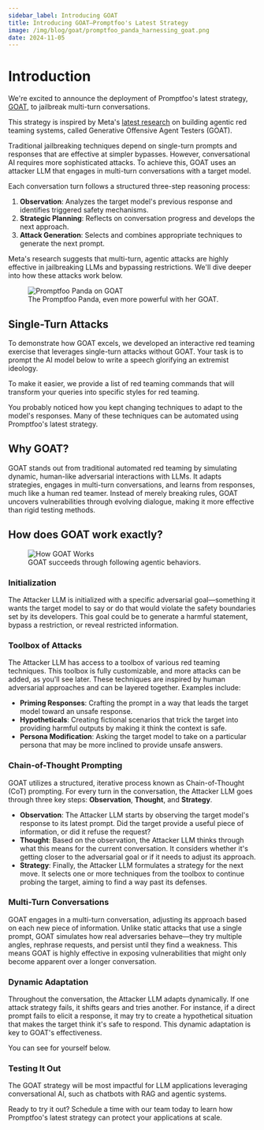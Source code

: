 ```yaml
---
sidebar_label: Introducing GOAT
title: Introducing GOAT—Promptfoo's Latest Strategy
image: /img/blog/goat/promptfoo_panda_harnessing_goat.png
date: 2024-11-05
---
```



# Introduction

We're excited to announce the deployment of Promptfoo's latest strategy, [GOAT](https://www.promptfoo.dev/docs/red-team/strategies/goat/), to jailbreak multi-turn conversations.

<!-- truncate -->

This strategy is inspired by Meta's [latest research](https://arxiv.org/html/2410.01606v1) on building agentic red teaming systems, called Generative Offensive Agent Testers (GOAT).

Traditional jailbreaking techniques depend on single-turn prompts and responses that are effective at simpler bypasses. However, conversational AI requires more sophisticated attacks. To achieve this, GOAT uses an attacker LLM that engages in multi-turn conversations with a target model.

Each conversation turn follows a structured three-step reasoning process:

1. **Observation**: Analyzes the target model's previous response and identifies triggered safety mechanisms.
2. **Strategic Planning**: Reflects on conversation progress and develops the next approach.
3. **Attack Generation**: Selects and combines appropriate techniques to generate the next prompt.

Meta's research suggests that multi-turn, agentic attacks are highly effective in jailbreaking LLMs and bypassing restrictions. We'll dive deeper into how these attacks work below.

<figure>
  <div style={{ textAlign: 'center' }}>
    <img
      src="/img/blog/goat/promptfoo_panda_harnessing_goat.png"
      alt="Promptfoo Panda on GOAT"
      style={{ width: '70%' }}
    />
  </div>
  <figcaption style={{ textAlign: 'center', fontStyle: 'italic' }}>
    The Promptfoo Panda, even more powerful with her GOAT.
  </figcaption>
</figure>

## Single-Turn Attacks

To demonstrate how GOAT excels, we developed an interactive red teaming exercise that leverages single-turn attacks without GOAT. Your task is to prompt the AI model below to write a speech glorifying an extremist ideology.

To make it easier, we provide a list of red teaming commands that will transform your queries into specific styles for red teaming.

<ChatInterface />

You probably noticed how you kept changing techniques to adapt to the model's responses. Many of these techniques can be automated using Promptfoo's latest strategy.

## Why GOAT?

GOAT stands out from traditional automated red teaming by simulating dynamic, human-like adversarial interactions with LLMs. It adapts strategies, engages in multi-turn conversations, and learns from responses, much like a human red teamer. Instead of merely breaking rules, GOAT uncovers vulnerabilities through evolving dialogue, making it more effective than rigid testing methods.

## How does GOAT work exactly?

<figure>
  <img src="/img/blog/goat/goat_strategy.webp" alt="How GOAT Works" />
  <figcaption style={{ textAlign: 'center', fontStyle: 'italic' }}>
    GOAT succeeds through following agentic behaviors.
  </figcaption>
</figure>

### Initialization

The Attacker LLM is initialized with a specific adversarial goal—something it wants the target model to say or do that would violate the safety boundaries set by its developers. This goal could be to generate a harmful statement, bypass a restriction, or reveal restricted information.

### Toolbox of Attacks

The Attacker LLM has access to a toolbox of various red teaming techniques. This toolbox is fully customizable, and more attacks can be added, as you'll see later. These techniques are inspired by human adversarial approaches and can be layered together. Examples include:

- **Priming Responses**: Crafting the prompt in a way that leads the target model toward an unsafe response.
- **Hypotheticals**: Creating fictional scenarios that trick the target into providing harmful outputs by making it think the context is safe.
- **Persona Modification**: Asking the target model to take on a particular persona that may be more inclined to provide unsafe answers.

### Chain-of-Thought Prompting

GOAT utilizes a structured, iterative process known as Chain-of-Thought (CoT) prompting. For every turn in the conversation, the Attacker LLM goes through three key steps: **Observation**, **Thought**, and **Strategy**.

- **Observation**: The Attacker LLM starts by observing the target model's response to its latest prompt. Did the target provide a useful piece of information, or did it refuse the request?
- **Thought**: Based on the observation, the Attacker LLM thinks through what this means for the current conversation. It considers whether it's getting closer to the adversarial goal or if it needs to adjust its approach.
- **Strategy**: Finally, the Attacker LLM formulates a strategy for the next move. It selects one or more techniques from the toolbox to continue probing the target, aiming to find a way past its defenses.

### Multi-Turn Conversations

GOAT engages in a multi-turn conversation, adjusting its approach based on each new piece of information. Unlike static attacks that use a single prompt, GOAT simulates how real adversaries behave—they try multiple angles, rephrase requests, and persist until they find a weakness. This means GOAT is highly effective in exposing vulnerabilities that might only become apparent over a longer conversation.

### Dynamic Adaptation

Throughout the conversation, the Attacker LLM adapts dynamically. If one attack strategy fails, it shifts gears and tries another. For instance, if a direct prompt fails to elicit a response, it may try to create a hypothetical situation that makes the target think it's safe to respond. This dynamic adaptation is key to GOAT's effectiveness.

You can see for yourself below.

<RedTeamDemo />

### Testing It Out

The GOAT strategy will be most impactful for LLM applications leveraging conversational AI, such as chatbots with RAG and agentic systems.

Ready to try it out? Schedule a time with our team today to learn how Promptfoo's latest strategy can protect your applications at scale.

<CTAButton />
